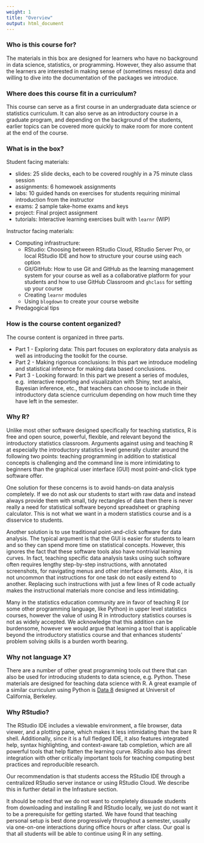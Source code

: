 ```yaml
---
weight: 1
title: "Overview"
output: html_document
---
```


### Who is this course for?

The materials in this box are designed for learners who have no background 
in data science, statistics, or programming. However, they also assume that 
the learners are interested in making sense of (sometimes messy) data and 
willing to dive into the documentation of the packages we introduce.

### Where does this course fit in a curriculum?

This course can serve as a first course in an undergraduate data science or 
statistics curriculum. It can also serve as an introductory course in a graduate 
program, and depending on the background of the students, earlier topics can 
be covered more quickly to make room for more content at the end of the course. 

### What is in the box?

Student facing materials:

- slides: 25 slide decks, each to be covered roughly in a 75 minute class 
session
- assignments: 6 homewoek assignments
- labs: 10 guided hands on exercises for students requiring minimal 
introduction from the instructor
- exams: 2 sample take-home exams and keys
- project: Final project assignment
- tutorials: Interactive learning exercises built with `learnr` (WIP)

Instructor facing materials:

- Computing infrastructure:
    - RStudio: Choosing between RStudio Cloud, RStudio Server Pro, or local RStudio 
IDE and how to structure your course using each option
    - Git/GitHub: How to use Git and GitHub as the learning management system for 
your course as well as a collaborative platform for your students and how to use 
GitHub Classroom and `ghclass` for setting up your course
    - Creating `learnr` modules
    - Using `blogdown` to create your course website
- Predagogical tips

### How is the course content organized?

The course content is organized in three parts.

- Part 1 - Exploring data: This part focuses on exploratory data analysis as well 
as introducing the toolkit for the course.
- Part 2 - Making rigorous conclusions: In this part we introduce modeling and 
statistical inference for making data based conclusions.
- Part 3 - Looking forward: In this part we present a series of modules, e.g. 
interactive reporting and visualizaiton with Shiny, text analsis, Bayesian 
inference, etc., that teachers can choose to include in their introductory 
data science curriculum depending on how much time they have left in the 
semester.

### Why R?

Unlike most other software designed specifically for teaching statistics, R 
is free and open source, powerful, flexible, and relevant beyond the 
introductory statistics classroom. Arguments against using and teaching 
R at especially the introductory statistics level generally cluster around 
the following two points: teaching programming in addition to statistical 
concepts is challenging and the command line is more intimidating to beginners 
than the graphical user interface (GUI) most point-and-click type software 
offer.

One solution for these concerns is to avoid hands-on data analysis completely. 
If we do not ask our students to start with raw data and instead always provide 
them with small, tidy rectangles of data then there is never really a need for 
statistical software beyond spreadsheet or graphing calculator. This is not 
what we want in a modern statistics course and is a disservice to students.

Another solution is to use traditional point-and-click software for data 
analysis. The typical argument is that the GUI is easier for students to learn 
and so they can spend more time on statistical concepts. However, this ignores 
the fact that these software tools also have nontrivial learning curves. In 
fact, teaching specific data analysis tasks using such software often requires 
lengthy step-by-step instructions, with annotated screenshots, for navigating 
menus and other interface elements. Also, it is not uncommon that instructions 
for one task do not easily extend to another. Replacing such instructions with 
just a few lines of R code actually makes the instructional materials more 
concise and less intimidating.

Many in the statistics education community are in favor of teaching R (or some 
other programming language, like Python) in upper level statistics courses, 
however the value of using R in introductory statistics courses is not as widely 
accepted. We acknowledge that this addition can be burdensome, however we would 
argue that learning a tool that is applicable beyond the introductory statistics 
course and that enhances students' problem solving skills is a burden worth 
bearing.

### Why not language X?

There are a number of other great programming tools out there that can also be 
used for introducing students to data science, e.g. Python. These materials are 
designed for teaching data science with R. A great example of a similar 
curriculum using Python is [Data 8](http://data8.org/) designed at Universit of 
California, Berkeley.

### Why RStudio?

The RStudio IDE includes a viewable environment, a file browser, data viewer, 
and a plotting pane, which makes it less intimidating than the bare R shell. 
Additionally, since it is a full fledged IDE, it also features integrated help, 
syntax highlighting, and context-aware tab completion, which are all powerful 
tools that help flatten the learning curve. RStudio also has direct integration 
with other critically important tools for teaching computing best practices and 
reproducible research.

Our recommendation is that students access the RStudio IDE through a centralized 
RStudio server instance or using RStudio Cloud. We describe this in further 
detail in the Infrasture section.

It should be noted that we do not want to completely dissuade students from 
downloading and installing R and RStudio locally, we just do not want it to be 
a prerequisite for getting started. We have found that teaching personal setup 
is best done progressively throughout a semester, usually via one-on-one 
interactions during office hours or after class. Our goal is that all students 
will be able to continue using R in any setting.
